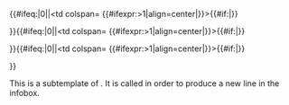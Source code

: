 <includeonly><tr><td>{{{4}}}</td>{{#ifeq:{{{1}}}|0||<td colspan={{{1}}} {{#ifexpr:{{{1}}}>1|align=center|}}>{{{5}}}{{#if:{{{5}}}|{{{8}}}}}</td>}}{{#ifeq:{{{2}}}|0||<td colspan={{{2}}} {{#ifexpr:{{{2}}}>1|align=center|}}>{{{6}}}{{#if:{{{6}}}|{{{8}}}}}</td>}}{{#ifeq:{{{3}}}|0||<td colspan={{{3}}} {{#ifexpr:{{{3}}}>1|align=center|}}>{{{7}}}{{#if:{{{7}}}|{{{8}}}}}</td>}}</tr></includeonly><noinclude>
This is a subtemplate of {{tl|Starbox multi}}.  It is called in order to produce a new line in the infobox.
</noinclude>